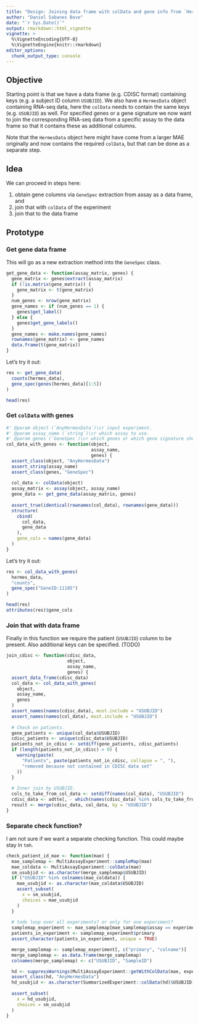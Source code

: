 ```yaml
---
title: "Design: Joining data frame with colData and gene info from `HermesData`"
author: "Daniel Sabanes Bove"
date: "`r Sys.Date()`"
output: rmarkdown::html_vignette
vignette: >
  %\VignetteEncoding{UTF-8}
  %\VignetteEngine{knitr::rmarkdown}
editor_options: 
  chunk_output_type: console
---
```

  
## Objective

Starting point is that we have a data frame (e.g. CDISC format) containing keys (e.g. a subject ID column
`USUBJID`). We also have a `HermesData` object containing RNA-seq data, here the `colData`
needs to contain the same keys (e.g. `USUBJID`) as well. For specified genes or a gene signature
we now want to join the corresponding RNA-seq data from a specific assay to the data frame so that it
contains these as additional columns.

Note that the `HermesData` object here might have come from a larger MAE originally and now contains 
the required `colData`, but that can be done as a separate step.

## Idea

We can proceed in steps here:

1) obtain gene columns via `GeneSpec` extraction from assay as a data frame, and 
2) join that with `colData` of the experiment
3) join that to the data frame

## Prototype

### Get gene data frame

This will go as a new extraction method into the `GeneSpec` class.

```r
get_gene_data <- function(assay_matrix, genes) {
  gene_matrix <- genes$extract(assay_matrix)
  if (!is.matrix(gene_matrix)) {
    gene_matrix <- t(gene_matrix)
  }
  num_genes <- nrow(gene_matrix)
  gene_names <- if (num_genes == 1) {
    genes$get_label()
  } else {
    genes$get_gene_labels()
  }
  gene_names <- make.names(gene_names)
  rownames(gene_matrix) <- gene_names
  data.frame(t(gene_matrix))
}
```

Let's try it out:

```r
res <- get_gene_data(
  counts(hermes_data),
  gene_spec(genes(hermes_data)[1:5])
)

head(res)
```

### Get `colData` with genes

```r
#' @param object (`AnyHermesData`)\cr input experiment.
#' @param assay_name (`string`)\cr which assay to use.
#' @param genes (`GeneSpec`)\cr which genes or which gene signature should be extracted.
col_data_with_genes <- function(object,
                                assay_name,
                                genes) {
  assert_class(object, "AnyHermesData")
  assert_string(assay_name)
  assert_class(genes, "GeneSpec")
  
  col_data <- colData(object)
  assay_matrix <- assay(object, assay_name)
  gene_data <- get_gene_data(assay_matrix, genes)
  
  assert_true(identical(rownames(col_data), rownames(gene_data)))
  structure(
    cbind(
      col_data,
      gene_data
    ),
    gene_cols = names(gene_data)
  )
}
```

Let's try it out:

```r
res <- col_data_with_genes(
  hermes_data, 
  "counts", 
  gene_spec("GeneID:11185")
)

head(res)
attributes(res)$gene_cols
```

### Join that with data frame

Finally in this function we require the patient (`USUBJID`) column to be present.
Also additional keys can be specified. (TODO)

```r
join_cdisc <- function(cdisc_data,
                       object,
                       assay_name,
                       genes) {
  assert_data_frame(cdisc_data)
  col_data <- col_data_with_genes(
    object,
    assay_name,
    genes
  )  
  assert_names(names(cdisc_data), must.include = "USUBJID")
  assert_names(names(col_data), must.include = "USUBJID")
  
  # Check on patients.
  gene_patients <- unique(col_data$USUBJID)
  cdisc_patients <- unique(cdisc_data$USUBJID)
  patients_not_in_cdisc <- setdiff(gene_patients, cdisc_patients)
  if (length(patients_not_in_cdisc) > 0) {
    warning(paste(
      "Patients", paste(patients_not_in_cdisc, collapse = ", "),
      "removed because not contained in CDISC data set"
    ))
  }
  
  # Inner join by USUBJID.
  cols_to_take_from_col_data <- setdiff(names(col_data), "USUBJID")
  cdisc_data <- adtte[, - which(names(cdisc_data) %in% cols_to_take_from_col_data)]
  result <- merge(cdisc_data, col_data, by = "USUBJID")
}
```

### Separate check function?

I am not sure if we want a separate checking function. This could maybe stay in `tmh`.

```r
check_patient_id_mae <- function(mae) {
  mae_samplemap <- MultiAssayExperiment::sampleMap(mae)
  mae_coldata <- MultiAssayExperiment::colData(mae)
  sm_usubjid <- as.character(merge_samplemap$USUBJID)
  if ("USUBJID" %in% colnames(mae_coldata)) {
    mae_usubjid <- as.character(mae_coldata$USUBJID)
    assert_subset(
      x = sm_usubjid,
      choices = mae_usubjid
    )
  }
  
  # todo loop over all experiments? or only for one experiment?
  samplemap_experiment <- mae_samplemap[mae_samplemap$assay == experiment_name, ]
  patients_in_experiment <- samplemap_experiment$primary
  assert_character(patients_in_experiment, unique = TRUE)

  merge_samplemap <- samplemap_experiment[, c("primary", "colname")]
  merge_samplemap <- as.data.frame(merge_samplemap)
  colnames(merge_samplemap) <- c("USUBJID", "SampleID")

  hd <- suppressWarnings(MultiAssayExperiment::getWithColData(mae, experiment_name))
  assert_class(hd, "AnyHermesData")
  hd_usubjid <- as.character(SummarizedExperiment::colData(hd)$USUBJID)
  
  assert_subset(
    x = hd_usubjid,
    choices = sm_usubjid
  )
}
```


